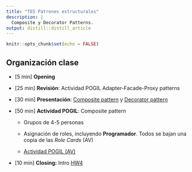 ```yaml
---
title: "TE5 Patrones estructurales"
description: |
  Composite y Decorator Patterns.
output: distill::distill_article
---
```


```r
knitr::opts_chunk$set(echo = FALSE)
```

## Organización clase

-   [5 min] **Opening**

-   [25 min] **Revisión**: Actividad POGIL Adapter-Facade-Proxy patterns

-   [30 min] **Presentación**: [Composite pattern](slides/TE5_1_composite.html) y [Decorator pattern](slides/TE5_2_decorator.html)

-   [50 min] **Actividad POGIL**: Composite pattern

    -   Grupos de 4-5 personas

    -   Asignación de roles, incluyendo **Programador**. Todos se bajan una copia de las *Role Cards* (AV)

    -   [Actividad POGIL (AV)](https://aulavirtual.uji.es/mod/resource/view.php?id=4618929)

-   [10 min] **Closing:** Intro [HW4](HW4.html)

## 
